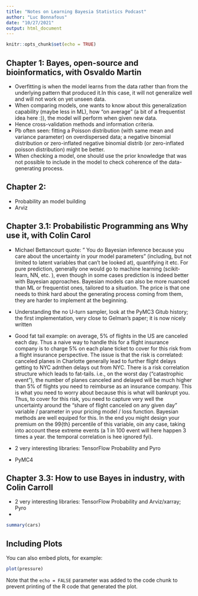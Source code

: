 ---
title: "Notes on Learning Bayesia Statistics Podcast"
author: "Luc Bonnafous"
date: "10/27/2021"
output: html_document
---

```{r setup, include=FALSE}
knitr::opts_chunk$set(echo = TRUE)
```

## Chapter 1: Bayes, open-source and bioinformatics, with Osvaldo Martin
- Overfitting is when the model learns from the data rather than from the underlying pattern that produced it.In 
this case, it will not generalize well and will not work on yet unseen data.
- When comparing models, one wants to know about this generalization capability (maybe less in ML), how "on average" (a bit of a frequentist idea here :)), the model will perform when given new data.
- Hence cross-validation methods and information criteria. 
- Pb often seen: fitting a Poisson distribution (with same mean and variance parameter) 
on overdispersed data; a negative binomial distribution or zero-inflated negative binomial distrib (or zero-inflated poisson distribution) might be better.
- When checking a model, one should use the prior knowledge that was not possible to include in the model to check coherence of the data-generating process.

## Chapter 2: 
- Probability an model building
- Arviz


## Chapter 3.1: Probabilistic Programming ans Why use it, with Colin Carol

- Michael Bettancourt quote: " You do Bayesian inference because you care about the uncertainty in your model
parameters" (including, but not limited to latent variables that can't be looked at), quantifying it etc. For pure prediction, generally one would go to machine learning (scikit-learn, NN, etc. ), even though in some cases prediction is indeed better with Bayesian approaches. Bayesian models can also be more nuanced than ML or frequentist ones, tailored to a situation. The price is that one needs to think hard about the generating process coming from them, they are harder to implement at the beginning.
- Understanding the no U-turn sampler, look at the PyMC3 Gitub history; the first implementation, very close to
Gelman's paper; it is now nicely written
- Good fat tail example: on average, 5% of flights in the US are canceled each day. Thus a naive way to handle this for a flight insurance company is to charge 5% on each plane ticket to cover for this risk from a flight insurance perspective. The issue is that the risk is correlated: canceled planes in Charlotte generally lead to further flight delays getting to NYC adnthen delays out from NYC. There is a risk correlation structure which leads to fat-tails. i.e., on the worst day ("catastrophic event"), the number of planes canceled and delayed will be much higher than 5% of flights you need to reimburse as an insurance company. This is what you need to worry about because this is what will bankrupt you. Thus, to cover for this risk, you need to capture very well the uncertainty around the "share of flight canceled on any given day" variable / parameter in your pricing model / loss function. Bayesian methods are well equiped for this. In the end you might design your premium on the 99\{th} percentile of this variable, oin any case, taking into account these extreme events (a 1 in 100 event will here happen 3 times a year. the temporal correlation is hee ignored fyi).

- 2 very interesting libraries: TensorFlow Probability and Pyro
- PyMC4


## Chapter 3.3: How to use Bayes in industry, with Colin Carroll
- 2 very interesting libraries: TensorFlow Probability and Arviz/xarray; Pyro
- 


```{r cars}
summary(cars)
```

## Including Plots

You can also embed plots, for example:

```{r pressure, echo=FALSE}
plot(pressure)
```

Note that the `echo = FALSE` parameter was added to the code chunk to prevent printing of the R code that generated the plot.
